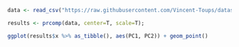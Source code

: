 ```r
data <- read_csv("https://raw.githubusercontent.com/Vincent-Toups/datasci611/main/lectures/10-dimensionality-reduction/homework_data.csv");

results <- prcomp(data, center=T, scale=T);

ggplot(results$x %>% as_tibble(), aes(PC1, PC2)) + geom_point()

```
